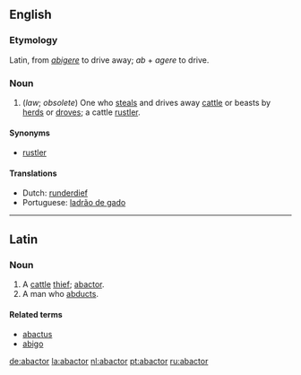 ==English==

===Etymology===
Latin, from ''[[abigere]]'' to drive away; ''ab'' + ''agere'' to drive.

===Noun===
{{en-noun}}

#(''law''; ''obsolete'') One who [[steal]]s and drives away [[cattle]] or beasts by [[herd]]s or [[drove]]s; a cattle [[rustler]].

====Synonyms====
*[[rustler]]

====Translations====
*Dutch: [[runderdief]]
*Portuguese: [[ladrão de gado]]

----

==Latin==

===Noun===
{{la-noun|abactor|abactoris|abactoris|m|third}}

# A [[cattle]] [[thief]]; [[abactor]].
# A man who [[abduct|abducts]].

====Related terms====
*[[abactus]]
*[[abigo]]

[[de:abactor]]
[[la:abactor]]
[[nl:abactor]]
[[pt:abactor]]
[[ru:abactor]]